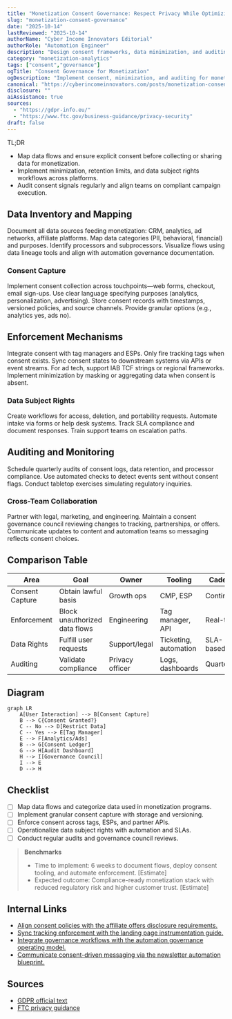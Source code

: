 ```yaml
---
title: "Monetization Consent Governance: Respect Privacy While Optimizing Revenue"
slug: "monetization-consent-governance"
date: "2025-10-14"
lastReviewed: "2025-10-14"
authorName: "Cyber Income Innovators Editorial"
authorRole: "Automation Engineer"
description: "Design consent frameworks, data minimization, and auditing so monetization programs stay compliant and trusted."
category: "monetization-analytics"
tags: ["consent","governance"]
ogTitle: "Consent Governance for Monetization"
ogDescription: "Implement consent, minimization, and auditing for monetization data."
canonical: "https://cyberincomeinnovators.com/posts/monetization-consent-governance"
disclosure: ""
aiAssistance: true
sources:
  - "https://gdpr-info.eu/"
  - "https://www.ftc.gov/business-guidance/privacy-security"
draft: false
---
```


TL;DR
- Map data flows and ensure explicit consent before collecting or sharing data for monetization.
- Implement minimization, retention limits, and data subject rights workflows across platforms.
- Audit consent signals regularly and align teams on compliant campaign execution.

## Data Inventory and Mapping
Document all data sources feeding monetization: CRM, analytics, ad networks, affiliate platforms. Map data categories (PII, behavioral, financial) and purposes. Identify processors and subprocessors. Visualize flows using data lineage tools and align with automation governance documentation.

### Consent Capture
Implement consent collection across touchpoints—web forms, checkout, email sign-ups. Use clear language specifying purposes (analytics, personalization, advertising). Store consent records with timestamps, versioned policies, and source channels. Provide granular options (e.g., analytics yes, ads no).

## Enforcement Mechanisms
Integrate consent with tag managers and ESPs. Only fire tracking tags when consent exists. Sync consent states to downstream systems via APIs or event streams. For ad tech, support IAB TCF strings or regional frameworks. Implement minimization by masking or aggregating data when consent is absent.

### Data Subject Rights
Create workflows for access, deletion, and portability requests. Automate intake via forms or help desk systems. Track SLA compliance and document responses. Train support teams on escalation paths.

## Auditing and Monitoring
Schedule quarterly audits of consent logs, data retention, and processor compliance. Use automated checks to detect events sent without consent flags. Conduct tabletop exercises simulating regulatory inquiries.

### Cross-Team Collaboration
Partner with legal, marketing, and engineering. Maintain a consent governance council reviewing changes to tracking, partnerships, or offers. Communicate updates to content and automation teams so messaging reflects consent choices.

## Comparison Table
| Area | Goal | Owner | Tooling | Cadence |
| --- | --- | --- | --- | --- |
| Consent Capture | Obtain lawful basis | Growth ops | CMP, ESP | Continuous |
| Enforcement | Block unauthorized data flows | Engineering | Tag manager, API | Real-time |
| Data Rights | Fulfill user requests | Support/legal | Ticketing, automation | SLA-based |
| Auditing | Validate compliance | Privacy officer | Logs, dashboards | Quarterly |

## Diagram
```mermaid
graph LR
    A[User Interaction] --> B[Consent Capture]
    B --> C{Consent Granted?}
    C -- No --> D[Restrict Data]
    C -- Yes --> E[Tag Manager]
    E --> F[Analytics/Ads]
    B --> G[Consent Ledger]
    G --> H[Audit Dashboard]
    H --> I[Governance Council]
    I --> E
    D --> H
```

## Checklist
- [ ] Map data flows and categorize data used in monetization programs.
- [ ] Implement granular consent capture with storage and versioning.
- [ ] Enforce consent across tags, ESPs, and partner APIs.
- [ ] Operationalize data subject rights with automation and SLAs.
- [ ] Conduct regular audits and governance council reviews.

> **Benchmarks**
> - Time to implement: 6 weeks to document flows, deploy consent tooling, and automate enforcement. [Estimate]
> - Expected outcome: Compliance-ready monetization stack with reduced regulatory risk and higher customer trust. [Estimate]

## Internal Links
- [Align consent policies with the affiliate offers disclosure requirements.](../monetization-analytics/affiliate-offers-that-fit.mdx)
- [Sync tracking enforcement with the landing page instrumentation guide.](../monetization-analytics/landing-page-conversion-instrumentation.mdx)
- [Integrate governance workflows with the automation governance operating model.](../ai-automation-foundations/automation-governance-operating-models.mdx)
- [Communicate consent-driven messaging via the newsletter automation blueprint.](../content-factory-distribution/newsletter-automation-blueprint.mdx)

## Sources
- [GDPR official text](https://gdpr-info.eu/)
- [FTC privacy guidance](https://www.ftc.gov/business-guidance/privacy-security)
